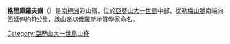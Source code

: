{{coord|71|17|S|69|0|W|source:GNIS|display=title}}

'''格里庫羅夫嶺'''（{{lang-en|Grikurov Ridge}}）是[[南極洲|南極洲]]的山嶺，位於[[亞歷山大一世島|亞歷山大一世島]]中部，從[[勒梅山脈|勒梅山脈]]南端向西延伸約11公里，該山嶺以[[俄羅斯|俄羅斯]]地質學家命名。

{{DEFAULTSORT:Grikurov Ridge}}
[[Category:亞歷山大一世島山脊|Category:亞歷山大一世島山脊]]


{{AlexanderIsland-geo-stub}}